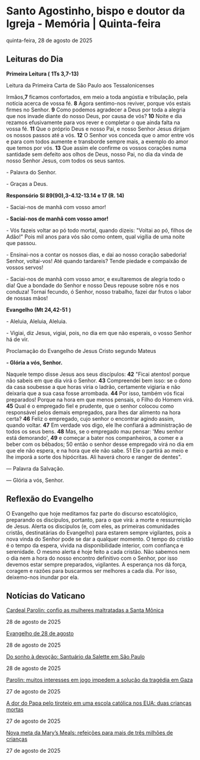 
# Santo Agostinho, bispo e doutor da Igreja - Memória | Quinta-feira

quinta-feira, 28 de agosto de 2025

## Leituras do Dia

**Primeira Leitura (** **1Ts 3,7-13)**

Leitura da Primeira Carta de São Paulo aos Tessalonicenses

Irmãos,**7** ficamos confortados, em meio a toda angústia e tribulação, pela notícia acerca de vossa fé. **8** Agora sentimo-nos reviver, porque vós estais firmes no Senhor. **9** Como podemos agradecer a Deus por toda a alegria que nos invade diante do nosso Deus, por causa de vós? **10** Noite e dia rezamos efusivamente para vos rever e completar o que ainda falta na vossa fé. **11** Que o próprio Deus e nosso Pai, e nosso Senhor Jesus dirijam os nossos passos até a vós. **12** O Senhor vos conceda que o amor entre vós e para com todos aumente e transborde sempre mais, a exemplo do amor que temos por vós. **13** Que assim ele confirme os vossos corações numa santidade sem defeito aos olhos de Deus, nosso Pai, no dia da vinda de nosso Senhor Jesus, com todos os seus santos.

\- Palavra do Senhor.

\- Graças a Deus.

**Responsório** **Sl 89(90),3-4.12-13.14 e 17 (R. 14)**

\- Saciai-nos de manhã com vosso amor!

**\- Saciai-nos de manhã com vosso amor!**

\- Vós fazeis voltar ao pó todo mortal, quando dizeis: "Voltai ao pó, filhos de Adão!" Pois mil anos para vós são como ontem, qual vigília de uma noite que passou.

\- Ensinai-nos a contar os nossos dias, e dai ao nosso coração sabedoria! Senhor, voltai-vos! Até quando tardareis? Tende piedade e compaixão de vossos servos! 

\- Saciai-nos de manhã com vosso amor, e exultaremos de alegria todo o dia! Que a bondade do Senhor e nosso Deus repouse sobre nós e nos conduza! Tornai fecundo, ó Senhor, nosso trabalho, fazei dar frutos o labor de nossas mãos! 

**Evangelho (Mt 24,42-51** **)**

\- Aleluia, Aleluia, Aleluia.

\- Vigiai, diz Jesus, vigiai, pois, no dia em que não esperais, o vosso Senhor há de vir.

Proclamação do Evangelho de Jesus Cristo segundo Mateus

**\- Glória a vós, Senhor.**

Naquele tempo disse Jesus aos seus discípulos: **42** "Ficai atentos! porque não sabeis em que dia virá o Senhor. **43** Compreendei bem isso: se o dono da casa soubesse a que horas viria o ladrão, certamente vigiaria e não deixaria que a sua casa fosse arrombada. **44** Por isso, também vós ficai preparados! Porque na hora em que menos pensais, o Filho do Homem virá. **45** Qual é o empregado fiel e prudente, que o senhor colocou como responsável pelos demais empregados, para lhes dar alimento na hora certa? **46** Feliz o empregado, cujo senhor o encontrar agindo assim, quando voltar. **47** Em verdade vos digo, ele lhe confiará a administração de todos os seus bens. **48** Mas, se o empregado mau pensar: 'Meu senhor está demorando', **49** e começar a bater nos companheiros, a comer e a beber com os bêbados; 50 então o senhor desse empregado virá no dia em que ele não espera, e na hora que ele não sabe. 51 Ele o partirá ao meio e lhe imporá a sorte dos hipócritas. Ali haverá choro e ranger de dentes".

 — Palavra da Salvação.

 — Glória a vós, Senhor.

## Reflexão do Evangelho

 O Evangelho que hoje meditamos faz parte do discurso escatológico, preparando os discípulos, portanto, para o que virá: a morte e ressurreição de Jesus. Alerta os discípulos (e, com eles, as primeiras comunidades cristãs, destinatárias do Evangelho) para estarem sempre vigilantes, pois a nova vinda do Senhor pode se dar a qualquer momento. O tempo do cristão é o tempo da espera, vivida na disponibilidade interior, com confiança e serenidade. O mesmo alerta é hoje feito a cada cristão. Não sabemos nem o dia nem a hora do nosso encontro definitivo com o Senhor, por isso devemos estar sempre preparados, vigilantes. A esperança nos dá força, coragem e razões para buscarmos ser melhores a cada dia. Por isso, deixemo-nos inundar por ela.

## Notícias do Vaticano

[Cardeal Parolin: confio as mulheres maltratadas a Santa Mônica](https://www.vaticannews.va/pt/vaticano/news/2025-08/cardeal-parolin-missa-memoria-liturgica-santa-monica-27-agosto.html) 

28 de agosto de 2025

[Evangelho de 28 de agosto](https://www.vaticannews.va/pt/igreja/news/2025-08/evangelho-28-agosto-2025-dom-mario-spaki.html) 

28 de agosto de 2025

[Do sonho à devoção: Santuário da Salette em São Paulo](https://www.vaticannews.va/pt/igreja/news/2025-08/santuario-da-salette-em-sao-paulo-do-sonho-a-devocao.html) 

28 de agosto de 2025

[Parolin: muitos interesses em jogo impedem a solução da tragédia em Gaza](https://www.vaticannews.va/pt/vaticano/news/2025-08/parolin-muitos-interesses-jogo-impedem-solucao-tragedia-israel.html) 

27 de agosto de 2025

[A dor do Papa pelo tiroteio em uma escola católica nos EUA: duas crianças mortas](https://www.vaticannews.va/pt/papa/news/2025-08/telegrama-papa-tiroteio-eua-27-08-25.html) 

27 de agosto de 2025

[Nova meta da Mary’s Meals: refeições para mais de três milhões de crianças](https://www.vaticannews.va/pt/mundo/news/2025-08/nova-meta-marys-meals-refeicoes-tres-milhoes-criancas.html) 

27 de agosto de 2025